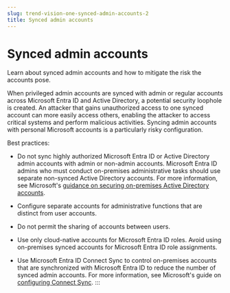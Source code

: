 ```yaml
---
slug: trend-vision-one-synced-admin-accounts-2
title: Synced admin accounts
---
```

# Synced admin accounts

Learn about synced admin accounts and how to mitigate the risk the accounts pose.

When privileged admin accounts are synced with admin or regular accounts across Microsoft Entra ID and Active Directory, a potential security loophole is created. An attacker that gains unauthorized access to one synced account can more easily access others, enabling the attacker to access critical systems and perform malicious activities. Syncing admin accounts with personal Microsoft accounts is a particularly risky configuration.

Best practices:

- Do not sync highly authorized Microsoft Entra ID or Active Directory admin accounts with admin or non-admin accounts. Microsoft Entra ID admins who must conduct on-premises administrative tasks should use separate non-synced Active Directory accounts. For more information, see Microsoft's [guidance on securing on-premises Active Directory accounts](https://learn.microsoft.com/en-us/security/privileged-access-workstations/security-rapid-modernization-plan).

- Configure separate accounts for administrative functions that are distinct from user accounts.

- Do not permit the sharing of accounts between users.

- Use only cloud-native accounts for Microsoft Entra ID roles. Avoid using on-premises synced accounts for Microsoft Entra ID role assignments.

- Use Microsoft Entra ID Connect Sync to control on-premises accounts that are synchronized with Microsoft Entra ID to reduce the number of synced admin accounts. For more information, see Microsoft's guide on [configuring Connect Sync](https://learn.microsoft.com/en-us/entra/identity/hybrid/connect/how-to-connect-sync-configure-filtering).
:::
